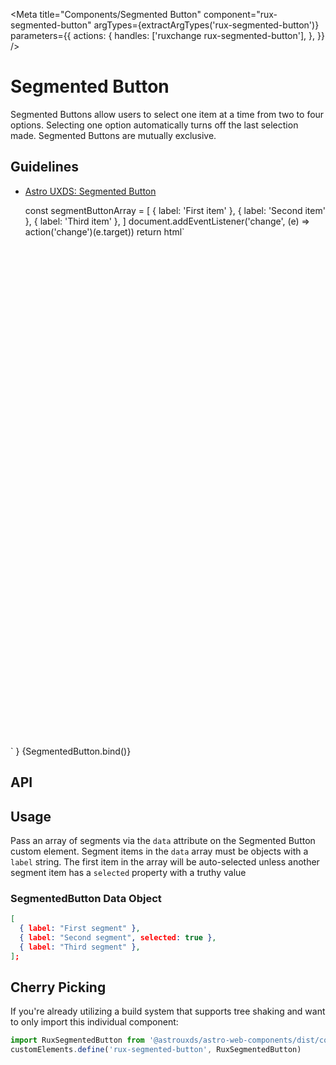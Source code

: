 
<Meta
    title="Components/Segmented Button"
    component="rux-segmented-button"
    argTypes={extractArgTypes('rux-segmented-button')}
    parameters={{
        actions: {
            handles: ['ruxchange rux-segmented-button'],
        },
    }}
/>

# Segmented Button

Segmented Buttons allow users to select one item at a time from two to four options. Selecting one option automatically turns off the last selection made. Segmented Buttons are mutually exclusive.

## Guidelines

-   [Astro UXDS: Segmented Button](https://astrouxds.com/ui-components/segmented-button)

    const segmentButtonArray = [
        { label: 'First item' },
        { label: 'Second item' },
        { label: 'Third item' },
    ]
    document.addEventListener('change', (e) => action('change')(e.target))
    return html`
<div style="padding: 10vh 5vw; display: flex; justify-content: center;">
    <rux-segmented-button
        .data="${args.data}"
    ></rux-segmented-button>
</div>
    `
}

<Canvas>
    <Story
        args={{
            data: [
                { label: 'First item' },
                { label: 'Second item', selected: true },
                { label: 'Third item' },
            ],
            selected: 'Second item',
        }}
        name="Segmented Button"
    >
        {SegmentedButton.bind()}
    </Story>
</Canvas>

## API

<ArgsTable of="rux-segmented-button" />

## Usage

Pass an array of segments via the `data` attribute on the Segmented Button custom element. Segment items in the `data` array must be objects with a `label` string. The first item in the array will be auto-selected unless another segment item has a `selected` property with a truthy value

### SegmentedButton Data Object

```json
[
  { label: "First segment" },
  { label: "Second segment", selected: true },
  { label: "Third segment" },
];
```

## Cherry Picking

If you're already utilizing a build system that supports tree shaking and want to only import this individual component:

```js
import RuxSegmentedButton from '@astrouxds/astro-web-components/dist/components/rux-segmented-button.js'
customElements.define('rux-segmented-button', RuxSegmentedButton)
```
